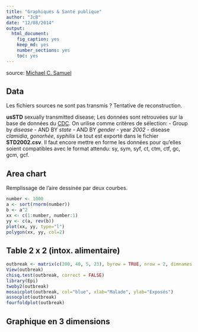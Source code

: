 ```yaml
---
title: "Graphiques & Santé publique"
author: "JcB"
date: "12/08/2014"
output:
  html_document:
    fig_caption: yes
    keep_md: yes
    number_sections: yes
    toc: yes
---
```


source: [Michael C. Samuel](http://www.medepi.net/docs/ph251d_2013fall_R-Visual-Display-Samuel.pdf)

Data
----

Les fichiers sources ne sont pas transmis ? Tentative de reconstruction.

__usSTD__ sexually transmitted disease; Les données sont retrouvées sur la base de données du [CDC](http://wonder.cdc.gov/controller/datarequest/D58;jsessionid=12B2E38951DD661AC3C160CC1A3CF46C). On urilise comme critères de sélection:
- Group by _disease_
- AND BY _state_
- AND BY _gender_
- year _2002_
- disease _clamidia_, _gonorhée_, _syphilis_
Le tout est exporté dans le fichier __STD2002.csv__. Il faut encore mettre en forme les données pour qu'elles soient compatibles avec le format attendu: sy, sym, syf, ct, ctm, ctf, gc, gcm, gcf.

Area chart
----------

Remplissage de l'aire dessinée par deux courbes.

```r
number <- 1000
a <- sort(rnorm(number))
b <- a^2
xx <- c(1:number, number:1)
yy <- c(a, rev(b))
plot(xx, yy, type="l")
polygon(xx, yy, col=2)
```

Table 2 x 2 (intox. alimentaire)
--------------------------------

```r
outbreak <- matrix(c(200, 40, 5, 23), byrow = TRUE, nrow = 2, dimnames = list(c("A mangé", "N'a pas mangé"), c("Malade", "Pas malade")))
View(outbreak)
chisq.test(outbreak, correct = FALSE)
library(Epi)
twoby2(outbreak)
mosaicplot(outbreak, col="blue", xlab="Malade", ylab="Exposés")
assocplot(outbreak)
fourfoldplot(outbreak)

```

Graphique en 3 dimensions
--------------------------

```r

```


